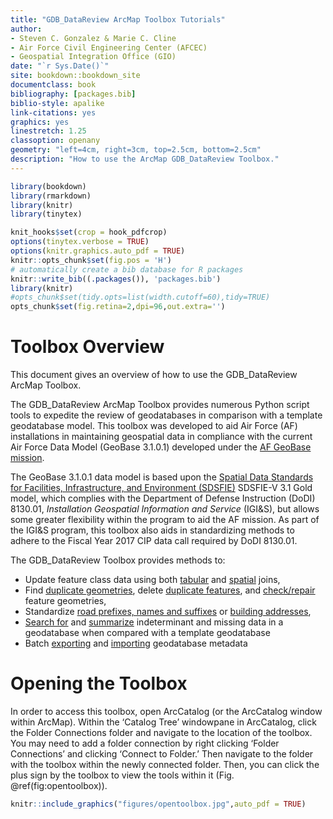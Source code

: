 ```yaml
--- 
title: "GDB_DataReview ArcMap Toolbox Tutorials"
author:  
- Steven C. Gonzalez & Marie C. Cline
- Air Force Civil Engineering Center (AFCEC)
- Geospatial Integration Office (GIO)
date: "`r Sys.Date()`"
site: bookdown::bookdown_site
documentclass: book
bibliography: [packages.bib]
biblio-style: apalike
link-citations: yes
graphics: yes
linestretch: 1.25
classoption: openany
geometry: "left=4cm, right=3cm, top=2.5cm, bottom=2.5cm"
description: "How to use the ArcMap GDB_DataReview Toolbox."
---
```

\mainmatter

```r
library(bookdown)
library(rmarkdown)
library(knitr)
library(tinytex)

knit_hooks$set(crop = hook_pdfcrop)
options(tinytex.verbose = TRUE)
options(knitr.graphics.auto_pdf = TRUE)
knitr::opts_chunk$set(fig.pos = 'H')
# automatically create a bib database for R packages
knitr::write_bib((.packages()), 'packages.bib')
library(knitr)
#opts_chunk$set(tidy.opts=list(width.cutoff=60),tidy=TRUE)
opts_chunk$set(fig.retina=2,dpi=96,out.extra='')
```

# Toolbox Overview {#overview}
This document gives an overview of how to use the GDB_DataReview ArcMap Toolbox.

The GDB_DataReview ArcMap Toolbox provides numerous Python script tools to expedite the review of geodatabases in comparison with a template geodatabase model. This toolbox was developed to aid Air Force (AF) installations in maintaining geospatial data in compliance with the current Air Force Data Model (GeoBase 3.1.0.1) developed under the [AF GeoBase mission](https://www.sdsfieonline.org/Components/USAF). 

The GeoBase 3.1.0.1 data model is based upon the [Spatial Data Standards for Facilities, Infrastructure, and Environment (SDSFIE)](https://www.sdsfieonline.org/) SDSFIE-V 3.1 Gold model, which complies with  the Department of Defense Instruction (DoDI) 8130.01, *Installation Geospatial Information and Service* (IGI&S), but  allows some greater flexibility within the program to aid the AF mission. As part of the IGI&S program, this toolbox also aids in standardizing methods to adhere to the Fiscal Year 2017 CIP data call required by DoDI 8130.01.

The GDB_DataReview Toolbox provides methods to:

* Update feature class data using both [tabular](#joinCalc) and [spatial](#spatjoinCalc) joins,
* Find [duplicate geometries](#dupGeom), delete [duplicate features](#dupFeats), and [check/repair](#chkGeom) feature geometries,
* Standardize [road prefixes, names and suffixes](#std3) or [building addresses](#stdAdd1),
* [Search for](#indtSearch) and [summarize](#summIndt) indeterminant and missing data in a geodatabase when compared with a template geodatabase
* Batch [exporting](#exMeta) and [importing](#imMeta) geodatabase metadata

# Opening the Toolbox
In order to access this toolbox, open ArcCatalog (or the ArcCatalog window within ArcMap). Within the 'Catalog Tree' windowpane in ArcCatalog, click the Folder Connections folder and navigate to the location of the toolbox. You may need to add a folder connection by right clicking 'Folder Connections' and clicking 'Connect to Folder.' Then navigate to the folder with the toolbox within the newly connected folder. Then, you can click the plus sign by the toolbox to view the tools within it (Fig. \@ref(fig:opentoolbox)).

```r
knitr::include_graphics("figures/opentoolbox.jpg",auto_pdf = TRUE)
```
\pagebreak
\printindex